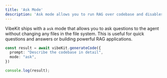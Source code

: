 ```yaml
---
title: 'Ask Mode'
description: 'Ask mode allows you to run RAG over codebase and disables changes to the file system.'
---
```


VibeKit ships with a `ask` mode that allows you to ask questions to the agent without changing any files in the file system. This is useful for quick questions and answers or building powerful RAG applications.

```typescript
const result = await vibeKit.generateCode({
  prompt: "Describe the codebase in detail",
  mode: "ask",
})

console.log(result);
``` 